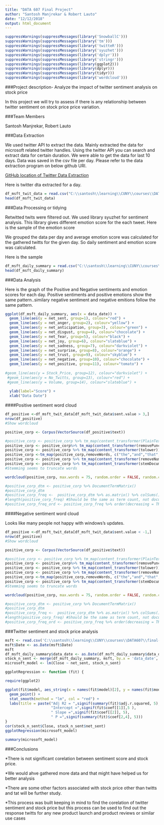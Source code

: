 ---
title: "DATA 607 Final Project"
author: "Santosh Manjrekar & Robert Lauto"
date: "12/12/2018"
output: html_document
---

```{r}
suppressWarnings(suppressMessages(library('SnowballC')))
suppressWarnings(suppressMessages(library('tm')))
suppressWarnings(suppressMessages(library('twitteR')))
suppressWarnings(suppressMessages(library('syuzhet')))
suppressWarnings(suppressMessages(library('dplyr')))
suppressWarnings(suppressMessages(library('stringr')))
suppressWarnings(suppressMessages(library(ggplot2)))
suppressWarnings(suppressMessages(library(dplyr)))
suppressWarnings(suppressMessages(library(tidyr)))
suppressWarnings(suppressMessages(library('wordcloud')))
```

###Project description- Analyze the impact of twitter sentiment analysis on stock price

In this project we will try to assess if there is any relationship between twitter sentiment on stock price price variation.

###Team Members

Santosh Manjrekar,
Robert Lauto 




###Data Extraction

We used twitter API to extract the data. Mainly extracted the data for microsoft related twitter handles. Using the twitter API you can search and extract data for certain duration. We were able to get the data for last 10 days. Data was saved in the csv file per day. Please refer to the data extraction program on below github URl.


[GitHub location of Twitter Data Extraction](https://github.com/santoshmanjrekar/data607/blob/master/twitter_data_extraction.rmd)


Here is twitter dta extracted for a day.

```{r}
df_msft_twit_data = read.csv("C:\\santosh\\learning\\CUNY\\courses\\DATA607\\final-project\\msft\\data\\MSFT- 2018-12-11 -twitt-emotion-senti-data.csv")
head(df_msft_twit_data)
```


###Data Processing or tidying

Retwitted twits were filtered out. We used library syuzhet for sentiment analysis. This library gives different emotion score for the each tweet. Here is the sample of the emotion score


We grouped the data per day and average emotion score was calculated for the gathered twitts for the given day. So daily sentiment and emotion score was calculated.

Here is the sample 
```{r}
df_msft_daily_summary = read.csv("C:\\santosh\\learning\\CUNY\\courses\\DATA607\\final-project\\msft\\MSFT-twitt-final-summary.csv")
head(df_msft_daily_summary)

```


###Data Analysis

Here is the graph of the Positive and Negative sentiments and emotion scores for each day. Positive sentiments and positive emotions show the same pattern..similary negative sentiment and negative emitions follow the same pattern.
```{r}
ggplot(df_msft_daily_summary, aes(x = data_date)) + 
  geom_line(aes(y = net_sent, group=1), colour="red") +
  geom_line(aes(y = net_anger, group=2), colour="yellow") +
  geom_line(aes(y = net_anticipation, group=3), colour="green") +
  geom_line(aes(y = net_disgust, group=4), colour="chocolate") +
  geom_line(aes(y = net_fear, group=5), colour="black") +
  geom_line(aes(y = net_joy, group=6), colour="slateblue") +
  geom_line(aes(y = net_sadness, group=7), colour="darkviolet") +
  geom_line(aes(y = net_surprise, group=8), colour="orange") +
  geom_line(aes(y = net_trust, group=9), colour="skyblue") +
  geom_line(aes(y = net_negative, group=10), colour="chocolate") +
  geom_line(aes(y = net_positive, group=11), colour="tomato") +
  
#geom_line(aes(y = Stock_Price, group=12), colour="darkviolet") +
 #geom_line(aes(y = No_Twitts, group=13), colour="red") +
 #geom_line(aes(y = Volume, group=14), colour="slateblue") +
  
  ylab(label="Score") + 
  xlab("Data Date")

```


####Positive sentiment word cloud

```{r}

df_positive <-df_msft_twit_data[df_msft_twit_data$sent.value > 3,]
nrow(df_positive)
#Show wordcloud

positive_corp <- Corpus(VectorSource(df_positive$text))

#positive_corp <- positive_corp %>% tm_map(content_transformer(PlainTextDocument))
positive_corp <- positive_corp%>% tm_map(content_transformer(removePunctuation))
positive_corp <- positive_corp %>% tm_map(content_transformer(tolower))
positive_corp <-tm_map(positive_corp,removeWords, c("the","and","that","this","was","with","for","your"))
positive_corp <- positive_corp %>% tm_map(content_transformer(removeNumbers))
positive_corp <- positive_corp %>% tm_map(content_transformer(stemDocument),  language = 'english') 
#Stemming seems to truncate words

wordcloud(positive_corp, max.words = 75, random.order = FALSE, random.color = TRUE,colors=palette())

#positive_corp_dtm <- positive_corp %>% DocumentTermMatrix()
#positive_corp_dtm
#positive_corp_freq <-  positive_corp_dtm %>% as.matrix() %>% colSums()
#length(positive_corp_freq) #Should be the same as term count, not document count.
#positive_corp_freq_ord <- positive_corp_freq %>% order(decreasing = TRUE)


```




####Negative sentiment word cloud

Looks like many people not happy with windows's updates.
```{r}

df_positive <-df_msft_twit_data[df_msft_twit_data$sent.value < -1,]
nrow(df_positive)
#Show wordcloud

positive_corp <- Corpus(VectorSource(df_positive$text))

#positive_corp <- positive_corp %>% tm_map(content_transformer(PlainTextDocument))
positive_corp <- positive_corp%>% tm_map(content_transformer(removePunctuation))
positive_corp <- positive_corp %>% tm_map(content_transformer(tolower))
positive_corp <- positive_corp %>% tm_map(content_transformer(removeNumbers))
positive_corp <-tm_map(positive_corp,removeWords, c("the","and","that","this","was","with","for","your"))
positive_corp <- positive_corp %>% tm_map(content_transformer(stemDocument),  language = 'english') 
#Stemming seems to truncate words

wordcloud(positive_corp, max.words = 75, random.order = FALSE, random.color = TRUE,colors=palette())

#positive_corp_dtm <- positive_corp %>% DocumentTermMatrix()
#positive_corp_dtm
#positive_corp_freq <-  positive_corp_dtm %>% as.matrix() %>% colSums()
#length(positive_corp_freq) #Should be the same as term count, not document count.
#positive_corp_freq_ord <- positive_corp_freq %>% order(decreasing = TRUE)


```



###Twitter sentiment and stock price analysis

```{r}
msft <- read.csv('C:\\santosh\\learning\\CUNY\\courses\\DATA607\\final-project\\msft\\MSFT.csv')
msft$Date <- as.Date(msft$Date)
msft
df_msft_daily_summary$data_date <- as.Date(df_msft_daily_summary$data_date)
stock_n_sent <- merge(df_msft_daily_summary, msft, by.x = 'data_date', by.y = 'Date')
microsoft_model <- lm(Close ~ net_sent, stock_n_sent)

ggplotRegression <- function (fit) {

require(ggplot2)

ggplot(fit$model, aes_string(x = names(fit$model)[2], y = names(fit$model)[1])) + 
  geom_point() +
  stat_smooth(method = "lm", col = "red") +
  labs(title = paste("Adj R2 = ",signif(summary(fit)$adj.r.squared, 5),
                     "Intercept =",signif(fit$coef[[1]],5 ),
                     " Slope =",signif(fit$coef[[2]], 5),
                     " P =",signif(summary(fit)$coef[2,4], 5)))
}
cor(stock_n_sent$Close, stock_n_sent$net_sent)
ggplotRegression(microsoft_model)
```
```{r}
summary(microsoft_model)
```
###Conclusions

*There is not significant corelation between sentiment score and stock price.

*We would ahve gathered more data and that might have helped us for better analysis

*There are some other factors associated with stock price other than twitts and tat will be further study.

*This process was built keeping in mind to find the corelation of twitter sentiment and stock price but this process can be used to find out the response twitts for any new product launch and product reviews or similar
use cases
